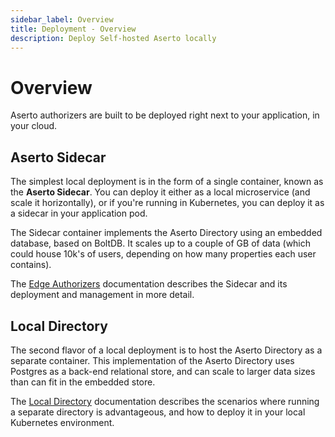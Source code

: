 ```yaml
---
sidebar_label: Overview
title: Deployment - Overview
description: Deploy Self-hosted Aserto locally
---
```


# Overview

Aserto authorizers are built to be deployed right next to your application, in your cloud.

## Aserto Sidecar

The simplest local deployment is in the form of a single container, known as the **Aserto Sidecar**. You can deploy it either as a local microservice (and scale it horizontally), or if you're running in Kubernetes, you can deploy it as a sidecar in your application pod.

The Sidecar container implements the Aserto Directory using an embedded database, based on BoltDB. It scales up to a couple of GB of data (which could house 10k's of users, depending on how many properties each user contains).

The [Edge Authorizers](/docs/edge-authorizers/overview.mdx) documentation describes the Sidecar and its deployment and management in more detail.

## Local Directory

The second flavor of a local deployment is to host the Aserto Directory as a separate container. This implementation of the Aserto Directory uses Postgres as a back-end relational store, and can scale to larger data sizes than can fit in the embedded store.

The [Local Directory](local-directory/overview.mdx) documentation describes the scenarios where running a separate directory is advantageous, and how to deploy it in your local Kubernetes environment.
